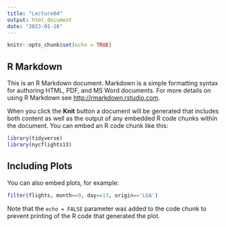 ```yaml
---
title: "Lecture04"
output: html_document
date: "2023-01-18"
---
```



```r
knitr::opts_chunk$set(echo = TRUE)
```

## R Markdown

This is an R Markdown document. Markdown is a simple formatting syntax for authoring HTML, PDF, and MS Word documents. For more details on using R Markdown see <http://rmarkdown.rstudio.com>.

When you click the **Knit** button a document will be generated that includes both content as well as the output of any embedded R code chunks within the document. You can embed an R code chunk like this:

```r
library(tidyverse)
library(nycflights13)
```

## Including Plots

You can also embed plots, for example:

```r
filter(flights, month==9, day==13, origin=='LGA')
```

Note that the `echo = FALSE` parameter was added to the code chunk to prevent printing of the R code that generated the plot.
